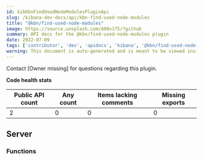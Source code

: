 ```yaml
---
id: kibKbnFindUsedNodeModulesPluginApi
slug: /kibana-dev-docs/api/kbn-find-used-node-modules
title: "@kbn/find-used-node-modules"
image: https://source.unsplash.com/400x175/?github
summary: API docs for the @kbn/find-used-node-modules plugin
date: 2022-07-09
tags: ['contributor', 'dev', 'apidocs', 'kibana', '@kbn/find-used-node-modules']
warning: This document is auto-generated and is meant to be viewed inside our experimental, new docs system. Reach out in #docs-engineering for more info.
---
```




Contact [Owner missing] for questions regarding this plugin.

**Code health stats**

| Public API count  | Any count | Items lacking comments | Missing exports |
|-------------------|-----------|------------------------|-----------------|
| 2 | 0 | 0 | 0 |

## Server

### Functions
<DocDefinitionList data={kbnFindUsedNodeModulesObj.server.functions}/>

